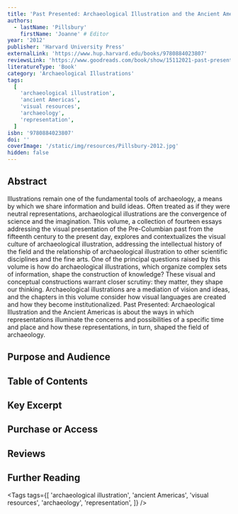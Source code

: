 ```yaml
---
title: 'Past Presented: Archaeological Illustration and the Ancient Americas'
authors:
  - lastName: 'Pillsbury'
    firstName: 'Joanne' # Editor
year: '2012'
publisher: 'Harvard University Press'
externalLink: 'https://www.hup.harvard.edu/books/9780884023807'
reviewsLink: 'https://www.goodreads.com/book/show/15112021-past-presented'
literatureType: 'Book'
category: 'Archaeological Illustrations'
tags:
  [
    'archaeological illustration',
    'ancient Americas',
    'visual resources',
    'archaeology',
    'representation',
  ]
isbn: '9780884023807'
doi: ''
coverImage: '/static/img/resources/Pillsbury-2012.jpg'
hidden: false
---
```


## Abstract

Illustrations remain one of the fundamental tools of archaeology, a means by which we share information and build ideas. Often treated as if they were neutral representations, archaeological illustrations are the convergence of science and the imagination. This volume, a collection of fourteen essays addressing the visual presentation of the Pre-Columbian past from the fifteenth century to the present day, explores and contextualizes the visual culture of archaeological illustration, addressing the intellectual history of the field and the relationship of archaeological illustration to other scientific disciplines and the fine arts. One of the principal questions raised by this volume is how do archaeological illustrations, which organize complex sets of information, shape the construction of knowledge? These visual and conceptual constructions warrant closer scrutiny: they matter, they shape our thinking. Archaeological illustrations are a mediation of vision and ideas, and the chapters in this volume consider how visual languages are created and how they become institutionalized. Past Presented: Archaeological Illustration and the Ancient Americas is about the ways in which representations illuminate the concerns and possibilities of a specific time and place and how these representations, in turn, shaped the field of archaeology.

## Purpose and Audience

## Table of Contents

## Key Excerpt

## Purchase or Access

## Reviews

## Further Reading

<Tags
  tags={[
    'archaeological illustration',
    'ancient Americas',
    'visual resources',
    'archaeology',
    'representation',
  ]}
/>
